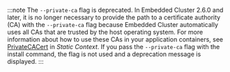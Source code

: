 :::note
The `--private-ca` flag is deprecated. In Embedded Cluster 2.6.0 and later, it is no longer necessary to provide the path to a certificate authority (CA) with the `--private-ca` flag because Embedded Cluster automatically uses all CAs that are trusted by the host operating system. For more information about how to use these CAs in your application containers, see [PrivateCACert](/reference/template-functions-static-context#privatecacert) in _Static Context_. If you pass the `--private-ca` flag with the install command, the flag is not used and a deprecation message is displayed.
:::